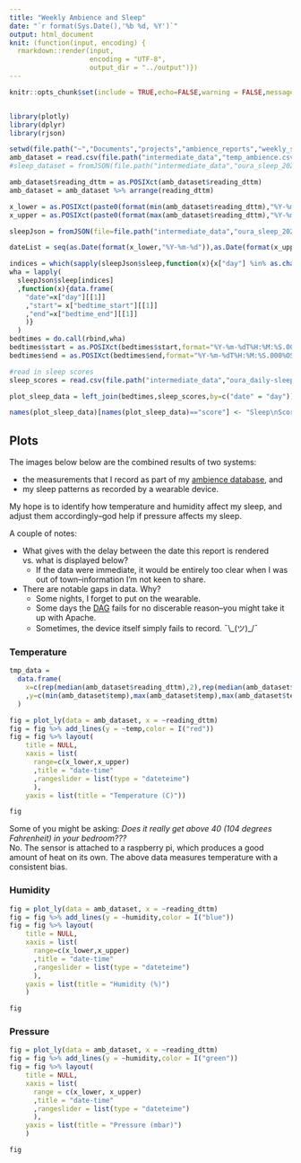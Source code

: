 ```yaml
---
title: "Weekly Ambience and Sleep"
date: "`r format(Sys.Date(),'%b %d, %Y')`"
output: html_document
knit: (function(input, encoding) {
  rmarkdown::render(input,
                    encoding = "UTF-8",
                    output_dir = "../output")})
---
```


```r
knitr::opts_chunk$set(include = TRUE,echo=FALSE,warning = FALSE,message=FALSE)


library(plotly)
library(dplyr)
library(rjson)

setwd(file.path("~","Documents","projects","ambience_reports","weekly_sleep"))
amb_dataset = read.csv(file.path("intermediate_data","temp_ambience.csv"))
#sleep_dataset = fromJSON(file.path("intermediate_data","oura_sleep_2024-08-04T19-54-06.json"),flatten = T)

amb_dataset$reading_dttm = as.POSIXct(amb_dataset$reading_dttm)
amb_dataset = amb_dataset %>% arrange(reading_dttm)

x_lower = as.POSIXct(paste0(format(min(amb_dataset$reading_dttm),"%Y-%m-%d")," 12:00"))
x_upper = as.POSIXct(paste0(format(max(amb_dataset$reading_dttm),"%Y-%m-%d")," 12:00"))

sleepJson = fromJSON(file=file.path("intermediate_data","oura_sleep_2024-08-04T19-54-06.json"))

dateList = seq(as.Date(format(x_lower,"%Y-%m-%d")),as.Date(format(x_upper,"%Y-%m-%d")),by="1 day")

indices = which(sapply(sleepJson$sleep,function(x){x["day"] %in% as.character(dateList)}))
wha = lapply(
  sleepJson$sleep[indices]
  ,function(x){data.frame(
    "date"=x["day"][[1]]
    ,"start"= x["bedtime_start"][[1]]
    ,"end"=x["bedtime_end"][[1]]
    )}
  )
bedtimes = do.call(rbind,wha)
bedtimes$start = as.POSIXct(bedtimes$start,format="%Y-%m-%dT%H:%M:%S.000%OS")
bedtimes$end = as.POSIXct(bedtimes$end,format="%Y-%m-%dT%H:%M:%S.000%OS")

#read in sleep scores
sleep_scores = read.csv(file.path("intermediate_data","oura_daily-sleep_2024-08-04T18-49-07.csv"),header = TRUE)

plot_sleep_data = left_join(bedtimes,sleep_scores,by=c("date" = "day"))

names(plot_sleep_data)[names(plot_sleep_data)=="score"] <- "Sleep\nScore"

```

## Plots {.tabset}

The images below below are the combined results of two systems:  

* the measurements that I record as part of my [ambience database](https://snyderjo.github.io/ambience/), and  
* my sleep patterns as recorded by a wearable device.  

My hope is to identify how temperature and humidity affect my sleep, and adjust them accordingly--god help if pressure affects my sleep.  

A couple of notes:  

* What gives with the delay between the date this report is rendered vs. what is displayed below?  
  + If the data were immediate, it would be entirely too clear when I was out of town--information I'm not keen to share.  
* There are notable gaps in data.  Why?  
   + Some nights, I forget to put on the wearable.  
   + Some days the [DAG](https://airflow.apache.org/docs/apache-airflow/1.10.9/concepts.html) fails for no discerable reason--you might take it up with Apache.  
   + Sometimes, the device itself simply fails to record. ¯\\\_(ツ)\_/¯  

### Temperature  

```r
tmp_data = 
  data.frame(
    x=c(rep(median(amb_dataset$reading_dttm),2),rep(median(amb_dataset$reading_dttm)+10^5,2))
    ,y=c(min(amb_dataset$temp),max(amb_dataset$temp),max(amb_dataset$temp),min(amb_dataset$temp))
  )

fig = plot_ly(data = amb_dataset, x = ~reading_dttm) 
fig = fig %>% add_lines(y = ~temp,color = I("red"))
fig = fig %>% layout(
    title = NULL,
    xaxis = list(
      range=c(x_lower,x_upper)
      ,title = "date-time"
      ,rangeslider = list(type = "dateteime")
      ),
    yaxis = list(title = "Temperature (C)"))

fig
```

Some of you might be asking: *Does it really get above 40 (104 degrees Fahrenheit) in your bedroom???*  
No.  The sensor is attached to a raspberry pi, which produces a good amount of heat on its own.  The above data measures temperature with a consistent bias.

### Humidity  

```r
fig = plot_ly(data = amb_dataset, x = ~reading_dttm) 
fig = fig %>% add_lines(y = ~humidity,color = I("blue"))
fig = fig %>% layout(
    title = NULL,
    xaxis = list(
      range=c(x_lower,x_upper)
      ,title = "date-time"
      ,rangeslider = list(type = "dateteime")
      ),
    yaxis = list(title = "Humidity (%)")
    )

fig


```

### Pressure  

```r
fig = plot_ly(data = amb_dataset, x = ~reading_dttm) 
fig = fig %>% add_lines(y = ~humidity,color = I("green"))
fig = fig %>% layout(
    title = NULL,
    xaxis = list(
      range = c(x_lower, x_upper)
      ,title = "date-time"
      ,rangeslider = list(type = "dateteime")
      ),
    yaxis = list(title = "Pressure (mbar)")
    )

fig


```




